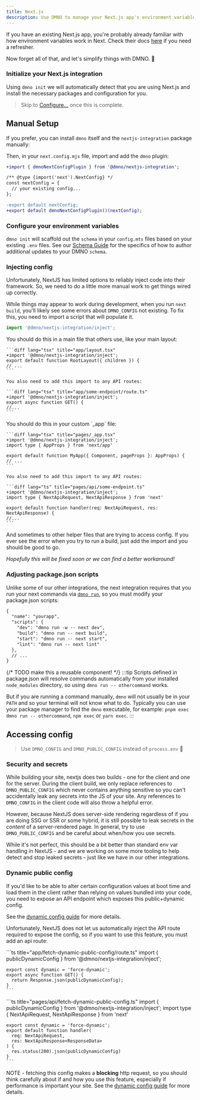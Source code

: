 ```yaml
---
title: Next.js
description: Use DMNO to manage your Next.js app's environment variables for static, hybrid, and server-side rendering.
---
```



If you have an existing Next.js app, you're probably already familiar with how environment variables work in Next. Check their docs [here](https://nextjs.org/docs/app/building-your-application/configuring/environment-variables) if you need a refresher. 

Now forget all of that, and let's simplify things with DMNO. 🥳

### Initialize your Next.js integration

Using `dmno init` we will automatically detect that you are using Next.js and install the necessary packages and configuration for you.

<TabbedCode dynamicExec="dmno init" />

>Skip to [Configure...](#configure-your-environment-variables) once this is complete.

## Manual Setup

If you prefer, you can install `dmno` itself and the `nextjs-integration` package manually:

<TabbedCode packageName="@dmno/nextjs-integration dmno" />

Then, in your `next.config.mjs` file, import and add the `dmno` plugin:

```diff lang="js"
+import { dmnoNextConfigPlugin } from '@dmno/nextjs-integration';

/** @type {import('next').NextConfig} */
const nextConfig = {
  // your existing config...
};

-export default nextConfig;
+export default dmnoNextConfigPlugin()(nextConfig);
```


### Configure your environment variables

`dmno init` will scaffold out the `schema` in your `config.mts` files based on your existing `.env` files. See our [Schema Guide](/docs/guides/schema/) for the specifics of how to author additional updates to your DMNO `schema`. 


### Injecting config

Unfortunately, NextJS has limited options to reliably inject code into their framework. So, we need to do a little more manual work to get things wired up correctly.

While things may appear to work during development, when you run `next build`, you'll likely see some errors about `DMNO_CONFIG` not existing. To fix this, you need to import a script that will populate it.

```ts
import '@dmno/nextjs-integration/inject';
```


<Tabs syncKey="nextjs-router-type">
  <TabItem label="App Router">
    You should do this in a main file that others use, like your main layout:

    ```diff lang="tsx" title="app/layout.tsx"
    +import '@dmno/nextjs-integration/inject';
    export default function RootLayout({ children }) {
    // ...
    ```

    You also need to add this import to any API routes:

    ```diff lang="tsx" title="app/some-endpoint/route.ts"
    +import '@dmno/nextjs-integration/inject';
    export async function GET() {
    //...
    ```

  </TabItem>
  <TabItem label="Pages Router">
    You should do this in your custom `_app` file:

    ```diff lang="tsx" title="pages/_app.tsx"
    +import '@dmno/nextjs-integration/inject';
    import type { AppProps } from 'next/app'

    export default function MyApp({ Component, pageProps }: AppProps) {
    // ...
    ```

    You also need to add this import to any API routes:

    ```diff lang="ts" title="pages/api/some-endpoint.ts"
    +import '@dmno/nextjs-integration/inject';
    import type { NextApiRequest, NextApiResponse } from 'next'

    export default function handler(req: NextApiRequest, res: NextApiResponse) {
    //...
    ```


  </TabItem>
</Tabs>


And sometimes to other helper files that are trying to access config. If you ever see the error when you try to run a build, just add the import and you should be good to go.

_Hopefully this will be fixed soon or we can find a better workaround!_

### Adjusting package.json scripts
Unlike some of our other integrations, the next integration requires that you run your next commands via [`dmno run`](/docs/reference/cli/run/), so you must modify your package.json scripts:

```diff lang="json" title="package.json" ins=/(dmno run (-w )?-- )/
{
  "name": "yourapp",
  "scripts": {
    "dev": "dmno run -w -- next dev",
    "build": "dmno run -- next build",
    "start": "dmno run -- next start",
    "lint": "dmno run -- next lint"
  },
  // ...
}
```

{/* TODO make this a reusable component! */}
:::tip
Scripts defined in package.json will resolve commands automatically from your installed `node_modules` directory, so using `dmno run -- othercommand` works.

But if you are running a command manually, `dmno` will not usually be in your `PATH` and so your terminal will not know what to do. Typically you can use your package manager to find the `dmno` executable, for example: `pnpm exec dmno run -- othercommand`, `npm exec` or `yarn exec`.
:::


## Accessing config

> Use `DMNO_CONFIG` and `DMNO_PUBLIC_CONFIG` instead of `process.env` 🎉

### Security and secrets

While building your site, nextjs does two builds - one for the client and one for the server. During the client build, we only replace references to `DMNO_PUBLIC_CONFIG` which never contains anything sensitive so you can't accidentally leak any secrets into the JS of your site. Any references to `DMNO_CONFIG` in the client code will also throw a helpful error.

However, because NextJS does server-side rendering regardless of if you are doing SSG or SSR or some hybrid, it is still possible to leak secrets in the _content_ of a server-rendered page. In general, try to use `DMNO_PUBLIC_CONFIG` and be careful about when/how you use secrets.

While it's not perfect, this should be a bit better than standard env var handling in NextJS - and we are working on some more tooling to help detect and stop leaked secrets - just like we have in our other integrations.

### Dynamic public config

If you'd like to be able to alter certain configuration values at boot time and load them in the client rather than relying on values bundled into your code, you need to expose an API endpoint which exposes this public+dynamic config. 

See the [dynamic config guide](/docs/guides/dynamic-config/) for more details.

Unfortunately, NextJS does not let us automatically inject the API route required to expose the config, so if you want to use this feature, you must add an api route:

<Tabs syncKey="nextjs-router-type">
  <TabItem label="App Router">
    ```ts title="app/fetch-dynamic-public-config/route.ts"
    import { publicDynamicConfig } from '@dmno/nextjs-integration/inject';

    export const dynamic = 'force-dynamic';
    export async function GET() {
      return Response.json(publicDynamicConfig);
    }
    ```
  </TabItem>
  <TabItem label="Pages Router">
    ```ts title="pages/api/fetch-dynamic-public-config.ts"
    import { publicDynamicConfig } from '@dmno/nextjs-integration/inject';
    import type { NextApiRequest, NextApiResponse } from 'next'
    
    export const dynamic = 'force-dynamic';
    export default function handler(
      req: NextApiRequest,
      res: NextApiResponse<ResponseData>
    ) {
      res.status(200).json(publicDynamicConfig)
    }
    ```
  </TabItem>
</Tabs>

NOTE - fetching this config makes a **blocking** http request, so you should think carefully about if and how you use this feature, especially if performance is important your site. See the [dynamic config guide](/docs/guides/dynamic-config/) for more details.
